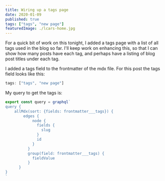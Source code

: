```yaml
---
title: Wiring up a tags page  
date: 2020-01-09
published: true
tags: ["tags", "new page"]
featuredImage: ./lcars-home.jpg
---
```


For a quick bit of work on this tonight, I added a tags page with a list of all tags used in the blog so far. I'll keep work on enhancing this, so that I can show how many posts have each tag, and perhaps have a listing of blog post titles under each tag.

I added a tags field to the frontmatter of the mdx file. For this post the tags field looks like this:
```js
tags: ["tags", "new page"]
```

My query to get the tags is:
```js
export const query = graphql`
query {
    allMdx(sort: {fields: frontmatter___tags}) {
        edges {
            node {
              fields {
                slug
              }
              id
            }
          }
          group(field: frontmatter___tags) {
            fieldValue
          }
      }
}
`
```